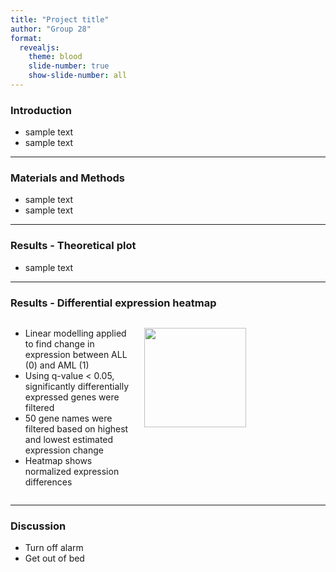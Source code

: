 ```yaml
---
title: "Project title"
author: "Group 28"
format: 
  revealjs:
    theme: blood
    slide-number: true
    show-slide-number: all
---
```


### Introduction
- sample text
- sample text

---

### Materials and Methods
- sample text
- sample text

---

### Results - Theoretical plot
- sample text

---

### Results - Differential expression heatmap {.smaller}
::: columns
::: {.column width="40%"}
::: {.r-fit-text}
- Linear modelling applied to find change in expression between ALL (0) and AML (1)
- Using q-value < 0.05, significantly differentially expressed genes were filtered
- 50 gene names were filtered based on highest and lowest estimated expression change  
- Heatmap shows normalized expression differences
:::
:::

::: {.column width="60%"}
![](../results/05_combined_heatmap.png){.fragment height="75%" width="75%"}
:::
:::

---

### Discussion

- Turn off alarm
- Get out of bed

